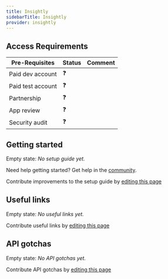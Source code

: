 ```yaml
---
title: Insightly
sidebarTitle: Insightly
provider: insightly
---
```



<Overview />
<PreBuiltTooling provider={providers[pageMetadata.provider]} />
<PreBuiltUseCases />

## Access Requirements

| Pre-Requisites | Status | Comment|
| - | - | - |
| Paid dev account | ❓ |  |
| Paid test account | ❓ |  | 
| Partnership | ❓ | |
| App review | ❓ |  |
| Security audit | ❓ | |

## Getting started

Empty state: _No setup guide yet._

<Tip>Need help getting started? Get help in the [community](https://nango.dev/slack).</Tip>

<Note>Contribute improvements to the setup guide by [editing this page](https://github.com/nangohq/nango/tree/master/docs-v2/integrations/all/insightly.mdx)</Note>

## Useful links

Empty state: _No useful links yet._

<Note>Contribute useful links by [editing this page](https://github.com/nangohq/nango/tree/master/docs-v2/integrations/all/insightly.mdx)</Note>

## API gotchas

Empty state: _No API gotchas yet._

<Note>Contribute API gotchas by [editing this page](https://github.com/nangohq/nango/tree/master/docs-v2/integrations/all/hubspot.mdx)</Note>
